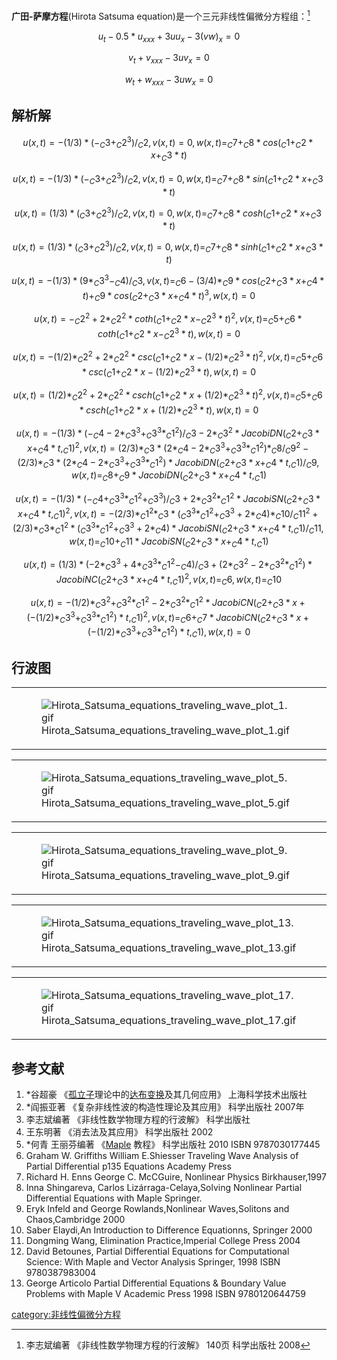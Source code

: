 '''广田-萨摩方程'''(Hirota Satsuma equation)是一个三元非线性偏微分方程组：<ref>李志斌编著 《非线性数学物理方程的行波解》 140页 科学出版社 2008</ref>
:<math>u_{t}-0.5*u_{xxx}+3uu_{x}-3(vw)_{x}=0</math>
:<math>v_{t}+v_{xxx}-3uv_{x}=0</math>
:<math>w_{t}+w_{xxx}-3uw_{x}=0</math>




==解析解==
:<math>u(x, t) = -(1/3)*(-_C3+_C2^3)/_C2, v(x, t) = 0, w(x, t) = _C7+_C8*cos(_C1+_C2*x+_C3*t)</math>
:<math>u(x, t) = -(1/3)*(-_C3+_C2^3)/_C2, v(x, t) = 0, w(x, t) = _C7+_C8*sin(_C1+_C2*x+_C3*t)</math>
:<math>u(x, t) = (1/3)*(_C3+_C2^3)/_C2, v(x, t) = 0, w(x, t) = _C7+_C8*cosh(_C1+_C2*x+_C3*t)</math>
:<math>u(x, t) = (1/3)*(_C3+_C2^3)/_C2, v(x, t) = 0, w(x, t) = _C7+_C8*sinh(_C1+_C2*x+_C3*t)</math>
:<math>u(x, t) = -(1/3)*(9*_C3^3-_C4)/_C3, v(x, t) = _C6-(3/4)*_C9*cos(_C2+_C3*x+_C4*t)+_C9*cos(_C2+_C3*x+_C4*t)^3, w(x, t) = 0</math>
:<math>u(x, t) = -_C2^2+2*_C2^2*coth(_C1+_C2*x-_C2^3*t)^2, v(x, t) = _C5+_C6*coth(_C1+_C2*x-_C2^3*t), w(x, t) = 0</math>
:<math>{u(x, t) = -(1/2)*_C2^2+2*_C2^2*csc(_C1+_C2*x-(1/2)*_C2^3*t)^2, v(x, t) = _C5+_C6*csc(_C1+_C2*x-(1/2)*_C2^3*t), w(x, t) = 0}</math>
:<math>{u(x, t) = (1/2)*_C2^2+2*_C2^2*csch(_C1+_C2*x+(1/2)*_C2^3*t)^2, v(x, t) = _C5+_C6*csch(_C1+_C2*x+(1/2)*_C2^3*t), w(x, t) = 0}</math>
:<math>u(x, t) = -(1/3)*(-_C4-2*_C3^3+_C3^3*_C1^2)/_C3-2*_C3^2*JacobiDN(_C2+_C3*x+_C4*t, _C1)^2, v(x, t) = (2/3)*_C3*(2*_C4-2*_C3^3+_C3^3*_C1^2)*_C8/_C9^2-(2/3)*_C3*(2*_C4-2*_C3^3+_C3^3*_C1^2)*JacobiDN(_C2+_C3*x+_C4*t, _C1)/_C9, w(x, t) = _C8+_C9*JacobiDN(_C2+_C3*x+_C4*t, _C1)</math>
:<math>u(x, t) = -(1/3)*(-_C4+_C3^3*_C1^2+_C3^3)/_C3+2*_C3^2*_C1^2*JacobiSN(_C2+_C3*x+_C4*t, _C1)^2, v(x, t) = -(2/3)*_C1^2*_C3*(_C3^3*_C1^2+_C3^3+2*_C4)*_C10/_C11^2+(2/3)*_C3*_C1^2*(_C3^3*_C1^2+_C3^3+2*_C4)*JacobiSN(_C2+_C3*x+_C4*t, _C1)/_C11, w(x, t) = _C10+_C11*JacobiSN(_C2+_C3*x+_C4*t, _C1)</math>
:<math>u(x, t) = (1/3)*(-2*_C3^3+4*_C3^3*_C1^2-_C4)/_C3+(2*_C3^2-2*_C3^2*_C1^2)*JacobiNC(_C2+_C3*x+_C4*t, _C1)^2, v(x, t) = _C6, w(x, t) = _C10</math>
:<math>u(x, t) = -(1/2)*_C3^2+_C3^2*_C1^2-2*_C3^2*_C1^2*JacobiCN(_C2+_C3*x+(-(1/2)*_C3^3+_C3^3*_C1^2)*t, _C1)^2, v(x, t) = _C6+_C7*JacobiCN(_C2+_C3*x+(-(1/2)*_C3^3+_C3^3*_C1^2)*t, _C1), w(x, t) = 0</math>
:<math></math>
:<math></math>
:<math></math>

==行波图==
{|
|[[File:Hirota_Satsuma_equations_traveling_wave_plot_1.gif|thumb]]
|[[File:Hirota_Satsuma_equations_traveling_wave_plot_2.gif|thumb]]
|[[File:Hirota_Satsuma_equations_traveling_wave_plot_2.gif|thumb]]
|[[File:Hirota_Satsuma_equations_traveling_wave_plot_4.gif|thumb]]
|}
{|
|[[File:Hirota_Satsuma_equations_traveling_wave_plot_5.gif|thumb]]
|[[File:Hirota_Satsuma_equations_traveling_wave_plot_6.gif|thumb]]
|[[File:Hirota_Satsuma_equations_traveling_wave_plot_7.gif|thumb]]
|[[File:Hirota_Satsuma_equations_traveling_wave_plot_8.gif|thumb]]
|}
{|
|[[File:Hirota_Satsuma_equations_traveling_wave_plot_9.gif|thumb]]
|[[File:Hirota_Satsuma_equations_traveling_wave_plot_10.gif|thumb]]
|[[File:Hirota_Satsuma_equations_traveling_wave_plot_11.gif|thumb]]
|[[File:Hirota_Satsuma_equations_traveling_wave_plot_12.gif|thumb]]
|}
{|
|[[File:Hirota_Satsuma_equations_traveling_wave_plot_13.gif|thumb]]
|[[File:Hirota_Satsuma_equations_traveling_wave_plot_14.gif|thumb]]
|[[File:Hirota_Satsuma_equations_traveling_wave_plot_15.gif|thumb]]
|[[File:Hirota_Satsuma_equations_traveling_wave_plot_16.gif|thumb]]
|}
{|
|[[File:Hirota_Satsuma_equations_traveling_wave_plot_17.gif|thumb]]
|[[File:Hirota_Satsuma_equations_traveling_wave_plot_18.gif|thumb]]
|[[File:Hirota_Satsuma_equations_traveling_wave_plot_19.gif|thumb]]
|[[File:Hirota_Satsuma_equations_traveling_wave_plot_20.gif|thumb]]
|}

==参考文献==
<references/>
# *谷超豪 《[[孤立子|孤立子]]理论中的[[达布变换|达布变换]]及其几何应用》 上海科学技术出版社
# *阎振亚著 《复杂非线性波的构造性理论及其应用》 科学出版社 2007年
# 李志斌编著 《非线性数学物理方程的行波解》 科学出版社
#王东明著 《消去法及其应用》 科学出版社 2002
# *何青 王丽芬编著 《[[Maple|Maple]] 教程》 科学出版社 2010 ISBN 9787030177445
#Graham W. Griffiths William E.Shiesser Traveling Wave Analysis of Partial Differential p135 Equations Academy Press
# Richard H. Enns George C. McCGuire, Nonlinear Physics Birkhauser,1997
#Inna Shingareva, Carlos Lizárraga-Celaya,Solving Nonlinear Partial Differential Equations with Maple Springer.
#Eryk Infeld and George Rowlands,Nonlinear Waves,Solitons and Chaos,Cambridge 2000
#Saber Elaydi,An Introduction to Difference Equationns, Springer 2000
#Dongming Wang, Elimination Practice,Imperial College Press 2004
# David Betounes, Partial Differential Equations for Computational Science: With Maple and Vector Analysis Springer, 1998 ISBN 9780387983004
# George Articolo Partial Differential Equations & Boundary Value Problems with Maple V Academic Press 1998 ISBN 9780120644759

{{非线性偏微分方程}}

[[category:非线性偏微分方程|category:非线性偏微分方程]]